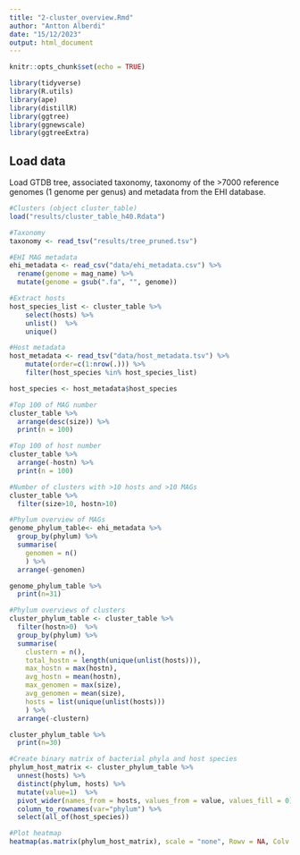 ```yaml
---
title: "2-cluster_overview.Rmd"
author: "Antton Alberdi"
date: "15/12/2023"
output: html_document
---
```


```r
knitr::opts_chunk$set(echo = TRUE)
```

```r
library(tidyverse)
library(R.utils)
library(ape)
library(distillR)
library(ggtree)
library(ggnewscale)
library(ggtreeExtra)
```

## Load data
Load GTDB tree, associated taxonomy, taxonomy of the >7000 reference genomes (1 genome per genus) and metadata from the EHI database.

```r
#Clusters (object cluster_table)
load("results/cluster_table_h40.Rdata")

#Taxonomy
taxonomy <- read_tsv("results/tree_pruned.tsv")

#EHI MAG metadata
ehi_metadata <- read_csv("data/ehi_metadata.csv") %>%
  rename(genome = mag_name) %>%
  mutate(genome = gsub(".fa", "", genome))

#Extract hosts
host_species_list <- cluster_table %>%
    select(hosts) %>%
    unlist()  %>%
    unique()

#Host metadata
host_metadata <- read_tsv("data/host_metadata.tsv") %>%
    mutate(order=c(1:nrow(.))) %>%
    filter(host_species %in% host_species_list)

host_species <- host_metadata$host_species
```

```r
#Top 100 of MAG number
cluster_table %>%
  arrange(desc(size)) %>%
  print(n = 100)

#Top 100 of host number
cluster_table %>%
  arrange(-hostn) %>%
  print(n = 100)

#Number of clusters with >10 hosts and >10 MAGs
cluster_table %>%
  filter(size>10, hostn>10)
```

```r
#Phylum overview of MAGs
genome_phylum_table<- ehi_metadata %>%
  group_by(phylum) %>%
  summarise(
    genomen = n()
    ) %>%
  arrange(-genomen)

genome_phylum_table %>%
  print(n=31)

#Phylum overviews of clusters
cluster_phylum_table <- cluster_table %>%
  filter(hostn>0)  %>%
  group_by(phylum) %>%
  summarise(
    clustern = n(),
    total_hostn = length(unique(unlist(hosts))),
    max_hostn = max(hostn),
    avg_hostn = mean(hostn),
    max_genomen = max(size),
    avg_genomen = mean(size),
    hosts = list(unique(unlist(hosts)))
    ) %>%
  arrange(-clustern)

cluster_phylum_table %>%
  print(n=30)

#Create binary matrix of bacterial phyla and host species
phylum_host_matrix <- cluster_phylum_table %>%
  unnest(hosts) %>%
  distinct(phylum, hosts) %>%
  mutate(value=1)  %>%
  pivot_wider(names_from = hosts, values_from = value, values_fill = 0) %>%
  column_to_rownames(var="phylum") %>%
  select(all_of(host_species))

#Plot heatmap
heatmap(as.matrix(phylum_host_matrix), scale = "none", Rowv = NA, Colv = NA) 
```